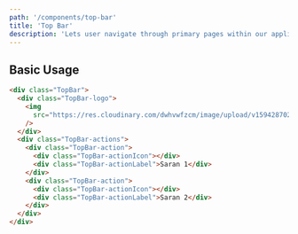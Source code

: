 ```yaml
---
path: '/components/top-bar'
title: 'Top Bar'
description: 'Lets user navigate through primary pages within our application.'
---
```


## Basic Usage

```html preview=true bgColor=lighter
<div class="TopBar">
  <div class="TopBar-logo">
    <img
      src="https://res.cloudinary.com/dwhvwfzcm/image/upload/v1594287026/tunaiku-logo-color_cxko96.svg"
    />
  </div>
  <div class="TopBar-actions">
    <div class="TopBar-action">
      <div class="TopBar-actionIcon"></div>
      <div class="TopBar-actionLabel">Saran 1</div>
    </div>
    <div class="TopBar-action">
      <div class="TopBar-actionIcon"></div>
      <div class="TopBar-actionLabel">Saran 2</div>
    </div>
  </div>
</div>
```
